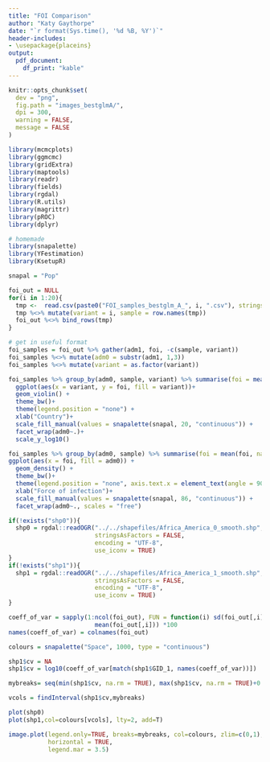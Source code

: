 ```yaml
---
title: "FOI Comparison"
author: "Katy Gaythorpe"
date: "`r format(Sys.time(), '%d %B, %Y')`"
header-includes: 
- \usepackage{placeins}
output: 
  pdf_document:
    df_print: "kable"
---
```


```r

knitr::opts_chunk$set(
  dev = "png",
  fig.path = "images_bestglmA/",
  dpi = 300,
  warning = FALSE,
  message = FALSE
)
```

```r
library(mcmcplots)
library(ggmcmc)
library(gridExtra)
library(maptools)
library(readr)
library(fields)
library(rgdal)
library(R.utils)
library(magrittr)
library(pROC)
library(dplyr)

# homemade
library(snapalette)
library(YFestimation)
library(KsetupR)

snapal = "Pop"
```

```r
foi_out = NULL
for(i in 1:20){
  tmp <-  read.csv(paste0("FOI_samples_bestglm_A_", i, ".csv"), stringsAsFactors = FALSE)
  tmp %<>% mutate(variant = i, sample = row.names(tmp))
  foi_out %<>% bind_rows(tmp)
}

# get in useful format
foi_samples = foi_out %>% gather(adm1, foi, -c(sample, variant))
foi_samples %<>% mutate(adm0 = substr(adm1, 1,3))
foi_samples %<>% mutate(variant = as.factor(variant))
```

```r
foi_samples %>% group_by(adm0, sample, variant) %>% summarise(foi = mean(foi, na.rm = TRUE)) %>%
  ggplot(aes(x = variant, y = foi, fill = variant))+
  geom_violin() + 
  theme_bw()+
  theme(legend.position = "none") +
  xlab("Country")+
  scale_fill_manual(values = snapalette(snapal, 20, "continuous")) +
  facet_wrap(adm0~.)+
  scale_y_log10()
```

```r
foi_samples %>% group_by(adm0, sample) %>% summarise(foi = mean(foi, na.rm = TRUE)) %>%
ggplot(aes(x = foi, fill = adm0)) + 
  geom_density() +
  theme_bw()+
  theme(legend.position = "none", axis.text.x = element_text(angle = 90, hjust = 1)) +
  xlab("Force of infection")+
  scale_fill_manual(values = snapalette(snapal, 86, "continuous")) +
  facet_wrap(adm0~., scales = "free") 

```

```r
if(!exists("shp0")){
  shp0 = rgdal::readOGR("../../shapefiles/Africa_America_0_smooth.shp",
                        stringsAsFactors = FALSE,
                        encoding = "UTF-8",
                        use_iconv = TRUE)
}
if(!exists("shp1")){
  shp1 = rgdal::readOGR("../../shapefiles/Africa_America_1_smooth.shp",
                        stringsAsFactors = FALSE,
                        encoding = "UTF-8",
                        use_iconv = TRUE)
}
```

```r


coeff_of_var = sapply(1:ncol(foi_out), FUN = function(i) sd(foi_out[,i])/
                        mean(foi_out[,i])) *100
names(coeff_of_var) = colnames(foi_out)

colours = snapalette("Space", 1000, type = "continuous")

shp1$cv = NA
shp1$cv = log10(coeff_of_var[match(shp1$GID_1, names(coeff_of_var))])

mybreaks= seq(min(shp1$cv, na.rm = TRUE), max(shp1$cv, na.rm = TRUE)+0.01, length.out=1001)

vcols = findInterval(shp1$cv,mybreaks)

plot(shp0)
plot(shp1,col=colours[vcols], lty=2, add=T)

image.plot(legend.only=TRUE, breaks=mybreaks, col=colours, zlim=c(0,1), 
           horizontal = TRUE,
           legend.mar = 3.5)

```

